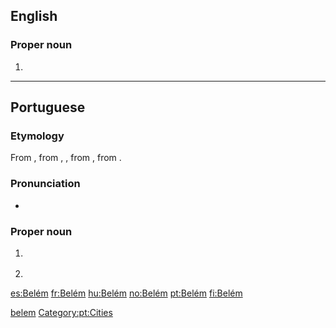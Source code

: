 ==English==
{{wikipedia}}

===Proper noun===
{{head|en|proper nouns}}

# {{place:state capital of Brazil|en|state=Pará}}

[[Category:English terms spelled with É|belem]]

----

==Portuguese==

===Etymology===
From {{etyl|roa-opt|pt}} {{m|roa-opt|Beleen}}, from {{etyl|la|pt}} {{m|la|Bēthlehem}}, {{m|la|Bēthlēēm}}, from {{etyl|grc|pt}} {{m|grc|Βηθλεέμ}}, from {{etyl|he|pt}} {{term|בּית לחם|tr=bet léchem|lang=he}}.

===Pronunciation===
* {{a|Brazil}} {{IPA|/be.ˈlẽj̃/|lang=pt}}

===Proper noun===
{{pt-proper noun|f}}

# {{l|en|Bethlehem}} {{gloss|city in the Palestine}}
# {{place:state capital of Brazil|pt|Belém|state=Pará}}

[[Category:pt:Cities]]

[[es:Belém]]
[[fr:Belém]]
[[hu:Belém]]
[[no:Belém]]
[[pt:Belém]]
[[fi:Belém]]